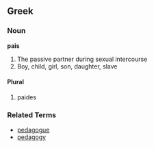 ==Greek==
===Noun===
'''pais'''
# The passive partner during sexual intercourse
# Boy, child, girl, son, daughter, slave
====Plural====
# paides

===Related Terms===
*[[pedagogue]]
*[[pedagogy]]